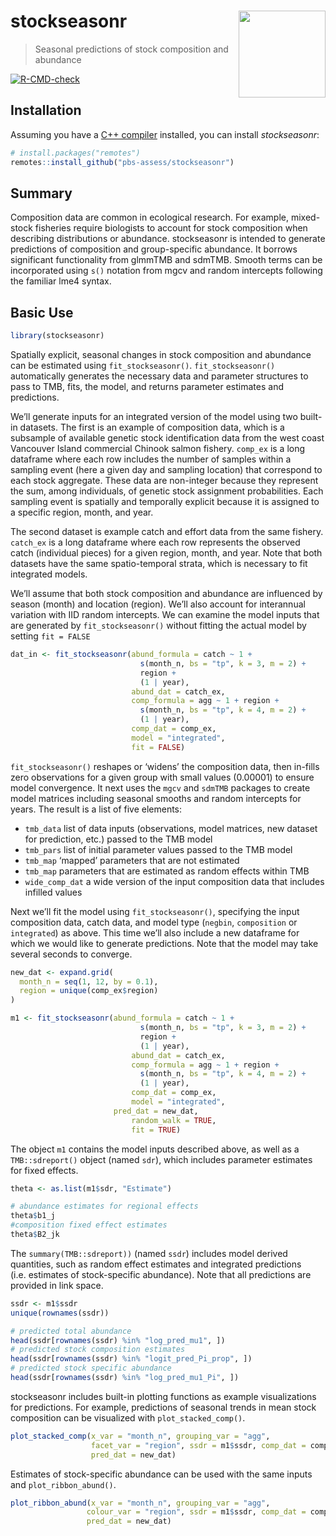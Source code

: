 
# stockseasonr <a href='https://github.com/pbs-assess/stockseasonr'><img src='man/figures/stockseasonr-logo.png' align="right" height="139" /></a>

> Seasonal predictions of stock composition and abundance

<!-- badges: start -->
[![R-CMD-check](https://github.com/pbs-assess/stockseasonr/workflows/R-CMD-check/badge.svg)](https://github.com/pbs-assess/stockseasonr/actions)
<!-- badges: end -->

## Installation

Assuming you have a [C++
compiler](https://support.rstudio.com/hc/en-us/articles/200486498-Package-Development-Prerequisites)
installed, you can install *stockseasonr*:

``` r
# install.packages("remotes")
remotes::install_github("pbs-assess/stockseasonr")
```

## Summary 

Composition data are common in ecological research. For example, mixed-stock fisheries require biologists to account for stock composition when describing distributions or abundance. stockseasonr is intended to generate predictions of composition and group-specific abundance. It borrows significant functionality from glmmTMB and sdmTMB. Smooth terms can be incorporated using `s()` notation from mgcv and random intercepts following the familiar lme4 syntax.

## Basic Use

```r
library(stockseasonr)
```

Spatially explicit, seasonal changes in stock composition and abundance can be estimated using `fit_stockseasonr()`. `fit_stockseasonr()` automatically generates the necessary data and parameter structures to pass to TMB, fits, the model, and returns parameter estimates and predictions.

We'll generate inputs for an integrated version of the model using two built-in datasets. The first is an example of composition data, which is a subsample of available genetic stock identification data from the west coast Vancouver Island commercial Chinook salmon fishery. `comp_ex` is a long dataframe where each row includes the number of samples within a sampling event (here a given day and sampling location) that correspond to each stock aggregate. These data are non-integer because they represent the sum, among individuals, of genetic stock assignment probabilities. Each sampling event is spatially and temporally explicit because it is assigned to a specific region, month, and year.

The second dataset is example catch and effort data from the same fishery. `catch_ex` is a long dataframe where each row represents the observed catch (individual pieces) for a given region, month, and year. Note that both datasets have the same spatio-temporal strata, which is necessary to fit integrated models.

We'll assume that both stock composition and abundance are influenced by season (month) and location (region). We'll also account for interannual variation with IID random intercepts. We can examine the model inputs that are generated by `fit_stockseasonr()` without fitting the actual model by setting `fit = FALSE`

```r
dat_in <- fit_stockseasonr(abund_formula = catch ~ 1 +
                             s(month_n, bs = "tp", k = 3, m = 2) +
                             region +
                             (1 | year),
                           abund_dat = catch_ex,
                           comp_formula = agg ~ 1 + region +
                             s(month_n, bs = "tp", k = 4, m = 2) +
                             (1 | year),
                           comp_dat = comp_ex,
                           model = "integrated",
                           fit = FALSE)
```

`fit_stockseasonr()` reshapes or 'widens' the composition data, then in-fills zero observations for a given group with small values (0.00001) to ensure model convergence. It next uses the `mgcv` and `sdmTMB` packages to create model matrices including seasonal smooths and random intercepts for years. The result is a list of five elements:

- `tmb_data` list of data inputs (observations, model matrices, new dataset for prediction, etc.) passed to the TMB model
- `tmb_pars` list of initial parameter values passed to the TMB model
- `tmb_map` 'mapped' parameters that are not estimated
- `tmb_map` parameters that are estimated as random effects within TMB
- `wide_comp_dat` a wide version of the input composition data that includes infilled values

Next we'll fit the model using `fit_stockseasonr()`, specifying the input composition data, catch data, and model type (`negbin`, `composition` or `integrated`) as above. This time we'll also include a new dataframe for which we would like to generate predictions. Note that the model may take several seconds to converge.


```r
new_dat <- expand.grid(
  month_n = seq(1, 12, by = 0.1),
  region = unique(comp_ex$region)
)

m1 <- fit_stockseasonr(abund_formula = catch ~ 1 +
                             s(month_n, bs = "tp", k = 3, m = 2) +
                             region +
                             (1 | year),
                           abund_dat = catch_ex,
                           comp_formula = agg ~ 1 + region +
                             s(month_n, bs = "tp", k = 4, m = 2) +
                             (1 | year),
                           comp_dat = comp_ex,
                           model = "integrated",
                       pred_dat = new_dat,
                           random_walk = TRUE,
                           fit = TRUE)
```

The object `m1` contains the model inputs described above, as well as a `TMB::sdreport()` object (named `sdr`), which includes parameter estimates for fixed effects.

```r
theta <- as.list(m1$sdr, "Estimate")

# abundance estimates for regional effects
theta$b1_j
#composition fixed effect estimates
theta$B2_jk
```

The `summary(TMB::sdreport))` (named `ssdr`) includes model derived quantities, such as random effect estimates and integrated predictions (i.e. estimates of stock-specific abundance). Note that all predictions are provided in link space.

```r
ssdr <- m1$ssdr
unique(rownames(ssdr))

# predicted total abundance
head(ssdr[rownames(ssdr) %in% "log_pred_mu1", ])
# predicted stock composition estimates
head(ssdr[rownames(ssdr) %in% "logit_pred_Pi_prop", ])
# predicted stock specific abundance
head(ssdr[rownames(ssdr) %in% "log_pred_mu1_Pi", ])
```

stockseasonr includes built-in plotting functions as example visualizations for predictions. For example, predictions of seasonal trends in mean stock composition can be visualized with `plot_stacked_comp()`.

```r
plot_stacked_comp(x_var = "month_n", grouping_var = "agg", 
                  facet_var = "region", ssdr = m1$ssdr, comp_dat = comp_ex,
                  pred_dat = new_dat)
```

Estimates of stock-specific abundance can be used with the same inputs and `plot_ribbon_abund()`.

```r
plot_ribbon_abund(x_var = "month_n", grouping_var = "agg", 
                 colour_var = "region", ssdr = m1$ssdr, comp_dat = comp_ex,
                 pred_dat = new_dat)
```